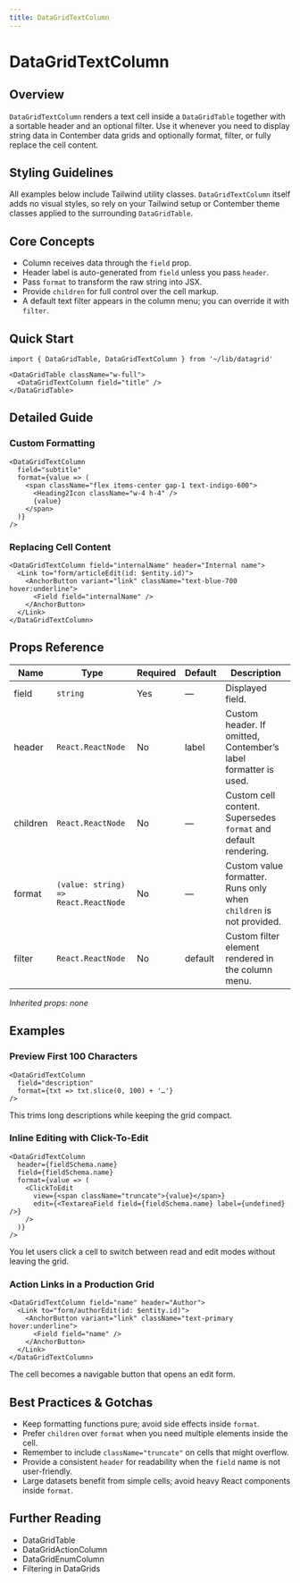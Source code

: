 ```yaml
---
title: DataGridTextColumn
---
```


<!-- Edited by human: false -->
<!-- Examples count: 16 -->
<!-- Source examples: 1 -->
<!-- Playground examples: 5 -->
<!-- External examples: 10 -->
<!-- Import examples: 8 -->

# DataGridTextColumn

## Overview
`DataGridTextColumn` renders a text cell inside a `DataGridTable` together with a sortable header and an optional filter.
Use it whenever you need to display string data in Contember data grids and optionally format, filter, or fully replace the cell content.

## Styling Guidelines
All examples below include Tailwind utility classes.
`DataGridTextColumn` itself adds no visual styles, so rely on your Tailwind setup or Contember theme classes applied to the surrounding `DataGridTable`.

## Core Concepts
- Column receives data through the `field` prop.
- Header label is auto-generated from `field` unless you pass `header`.
- Pass `format` to transform the raw string into JSX.
- Provide `children` for full control over the cell markup.
- A default text filter appears in the column menu; you can override it with `filter`.

## Quick Start
```tsx
import { DataGridTable, DataGridTextColumn } from '~/lib/datagrid'

<DataGridTable className="w-full">
  <DataGridTextColumn field="title" />
</DataGridTable>
```

## Detailed Guide
### Custom Formatting
```tsx
<DataGridTextColumn
  field="subtitle"
  format={value => (
    <span className="flex items-center gap-1 text-indigo-600">
      <Heading2Icon className="w-4 h-4" />
      {value}
    </span>
  )}
/>
```
### Replacing Cell Content
```tsx
<DataGridTextColumn field="internalName" header="Internal name">
  <Link to="form/articleEdit(id: $entity.id)">
    <AnchorButton variant="link" className="text-blue-700 hover:underline">
      <Field field="internalName" />
    </AnchorButton>
  </Link>
</DataGridTextColumn>
```

## Props Reference
| Name     | Type                                   | Required | Default | Description                                                                          |
|----------|----------------------------------------|----------|---------|--------------------------------------------------------------------------------------|
| field    | `string`                              | Yes      | —       | Displayed field.                                                                     |
| header   | `React.ReactNode`                     | No       | label   | Custom header. If omitted, Contember’s label formatter is used.                      |
| children | `React.ReactNode`                     | No       | —       | Custom cell content. Supersedes `format` and default rendering.                      |
| format   | `(value: string) => React.ReactNode`  | No       | —       | Custom value formatter. Runs only when `children` is not provided.                   |
| filter   | `React.ReactNode`                     | No       | default | Custom filter element rendered in the column menu.                                   |

_Inherited props: none_

## Examples
### Preview First 100 Characters
```tsx
<DataGridTextColumn
  field="description"
  format={txt => txt.slice(0, 100) + '…'}
/>
```
This trims long descriptions while keeping the grid compact.

### Inline Editing with Click-To-Edit
```tsx
<DataGridTextColumn
  header={fieldSchema.name}
  field={fieldSchema.name}
  format={value => (
    <ClickToEdit
      view={<span className="truncate">{value}</span>}
      edit={<TextareaField field={fieldSchema.name} label={undefined} />}
    />
  )}
/>
```
You let users click a cell to switch between read and edit modes without leaving the grid.

### Action Links in a Production Grid
```tsx
<DataGridTextColumn field="name" header="Author">
  <Link to="form/authorEdit(id: $entity.id)">
    <AnchorButton variant="link" className="text-primary hover:underline">
      <Field field="name" />
    </AnchorButton>
  </Link>
</DataGridTextColumn>
```
The cell becomes a navigable button that opens an edit form.

## Best Practices & Gotchas
- Keep formatting functions pure; avoid side effects inside `format`.
- Prefer `children` over `format` when you need multiple elements inside the cell.
- Remember to include `className="truncate"` on cells that might overflow.
- Provide a consistent `header` for readability when the `field` name is not user-friendly.
- Large datasets benefit from simple cells; avoid heavy React components inside `format`.

## Further Reading
- DataGridTable
- DataGridActionColumn
- DataGridEnumColumn
- Filtering in DataGrids

<!-- End of Generated Documentation -->
